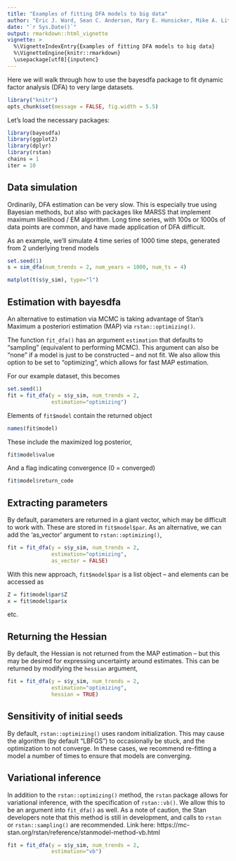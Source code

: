 ```yaml
---
title: "Examples of fitting DFA models to big data"
author: "Eric J. Ward, Sean C. Anderson, Mary E. Hunsicker, Mike A. Litzow, Luis A. Damiano, Mark D. Scheuerell, Elizabeth E. Holmes, Nick Tolimieri"
date: "`r Sys.Date()`"
output: rmarkdown::html_vignette
vignette: >
  %\VignetteIndexEntry{Examples of fitting DFA models to big data}
  %\VignetteEngine{knitr::rmarkdown}
  \usepackage[utf8]{inputenc}
---
```


Here we will walk through how to use the bayesdfa package to fit dynamic factor analysis (DFA) to very large datasets. 

```r
library("knitr")
opts_chunk$set(message = FALSE, fig.width = 5.5)
```

Let's load the necessary packages:

```r
library(bayesdfa)
library(ggplot2)
library(dplyr)
library(rstan)
chains = 1
iter = 10
```

## Data simulation

Ordinarily, DFA estimation can be very slow. This is especially true using Bayesian methods, but also with packages like MARSS that implement maximum likelihood / EM algorithm. Long time series, with 100s or 1000s of data points are common, and have made application of DFA difficult. 

As an example, we'll simulate 4 time series of 1000 time steps, generated from 2 underlying trend models

```r
set.seed(1)
s = sim_dfa(num_trends = 2, num_years = 1000, num_ts = 4)
```

```r
matplot(t(s$y_sim), type="l")
```

## Estimation with bayesdfa

An alternative to estimation via MCMC is taking advantage of Stan's Maximum a posteriori estimation (MAP) via `rstan::optimizing()`.

The function `fit_dfa()` has an argument `estimation` that defaults to "sampling" (equivalent to performing MCMC). This argument can also be "none" if a model is just to be constructed -- and not fit. We also allow this option to be set to "optimizing", which allows for fast MAP estimation.  

For our example dataset, this becomes
```r
set.seed(1)
fit = fit_dfa(y = s$y_sim, num_trends = 2, 
              estimation="optimizing")
```

Elements of `fit$model` contain the returned object

```r
names(fit$model)
```

These include the maximized log posterior, 
```r
fit$model$value
```

And a flag indicating convergence (0 = converged)

```r
fit$model$return_code
```

## Extracting parameters

By default, parameters are returned in a giant vector, which may be difficult to work with. These are stored in `fit$model$par`. As an alternative, we can add the 'as_vector' argument to `rstan::optimizing()`,

```r
fit = fit_dfa(y = s$y_sim, num_trends = 2, 
              estimation="optimizing",
              as_vector = FALSE)
```

With this new approach, `fit$model$par` is a list object -- and elements can be accessed as

```r
Z = fit$model$par$Z
x = fit$model$par$x
```
 
etc.

## Returning the Hessian

By default, the Hessian is not returned from the MAP estimation -- but this may be desired for expressing uncertainty around estimates. This can be returned by modifying the `hessian` argument,

```r
fit = fit_dfa(y = s$y_sim, num_trends = 2, 
              estimation="optimizing",
              hessian = TRUE)
```

## Sensitivity of initial seeds

By default, `rstan::optimizing()` uses random initialization. This may cause the algorithm (by default "LBFGS") to occasionally be stuck, and the optimization to not converge. In these cases, we recommend re-fitting a model a number of times to ensure that models are converging.

## Variational inference

In addition to the `rstan::optimizing()` method, the `rstan` package allows for variational inference, with the specification of `rstan::vb()`. We allow this to be an argument into `fit_dfa()` as well. As a note of caution, the Stan developers note that this method is still in development, and calls to `rstan` or `rstan::sampling()` are recommended. Link here: https://mc-stan.org/rstan/reference/stanmodel-method-vb.html

```r
fit = fit_dfa(y = s$y_sim, num_trends = 2, 
              estimation="vb")
```

